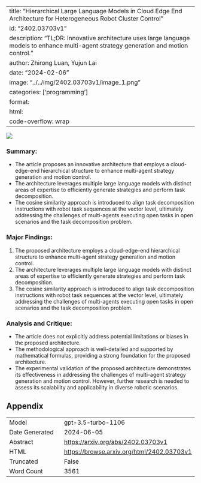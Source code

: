 
---
title: "Hierarchical Large Language Models in Cloud Edge End Architecture for Heterogeneous Robot Cluster Control"
id: "2402.03703v1"
description: "TL;DR: Innovative architecture uses large language models to enhance multi-agent strategy generation and motion control."
author: Zhirong Luan, Yujun Lai
date: "2024-02-06"
image: "../../img/2402.03703v1/image_1.png"
categories: ['programming']
format:
  html:
    code-overflow: wrap
---

![](../../img/2402.03703v1/image_1.png)

### **Summary:**
- The article proposes an innovative architecture that employs a cloud-edge-end hierarchical structure to enhance multi-agent strategy generation and motion control.
- The architecture leverages multiple large language models with distinct areas of expertise to efficiently generate strategies and perform task decomposition.
- The cosine similarity approach is introduced to align task decomposition instructions with robot task sequences at the vector level, ultimately addressing the challenges of multi-agents executing open tasks in open scenarios and the task decomposition problem.

### Major Findings:
1. The proposed architecture employs a cloud-edge-end hierarchical structure to enhance multi-agent strategy generation and motion control.
2. The architecture leverages multiple large language models with distinct areas of expertise to efficiently generate strategies and perform task decomposition.
3. The cosine similarity approach is introduced to align task decomposition instructions with robot task sequences at the vector level, ultimately addressing the challenges of multi-agents executing open tasks in open scenarios and the task decomposition problem.

### Analysis and Critique:
- The article does not explicitly address potential limitations or biases in the proposed architecture.
- The methodological approach is well-detailed and supported by mathematical formulas, providing a strong foundation for the proposed architecture.
- The experimental validation of the proposed architecture demonstrates its effectiveness in addressing the challenges of multi-agent strategy generation and motion control. However, further research is needed to assess its scalability and applicability in diverse robotic scenarios.

## Appendix

|          |          |
|----------|----------|
| Model     | gpt-3.5-turbo-1106       |
| Date Generated     | 2024-06-05       |
| Abstract | [https://arxiv.org/abs/2402.03703v1](https://arxiv.org/abs/2402.03703v1)        |
| HTML     | [https://browse.arxiv.org/html/2402.03703v1](https://browse.arxiv.org/html/2402.03703v1)       |
| Truncated       | False       |
| Word Count       | 3561       |